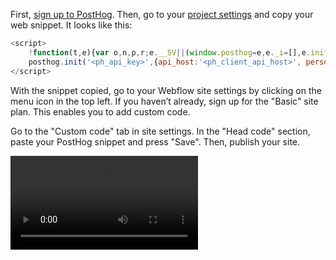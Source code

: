 First, [sign up to PostHog](https://app.posthog.com/signup). Then, go to your [project settings](https://app.posthog.com/settings/project) and copy your web snippet. It looks like this:

```js
<script>
    !function(t,e){var o,n,p,r;e.__SV||(window.posthog=e,e._i=[],e.init=function(i,s,a){function g(t,e){var o=e.split(".");2==o.length&&(t=t[o[0]],e=o[1]),t[e]=function(){t.push([e].concat(Array.prototype.slice.call(arguments,0)))}}(p=t.createElement("script")).type="text/javascript",p.crossOrigin="anonymous",p.async=!0,p.src=s.api_host+"/static/array.js",(r=t.getElementsByTagName("script")[0]).parentNode.insertBefore(p,r);var u=e;for(void 0!==a?u=e[a]=[]:a="posthog",u.people=u.people||[],u.toString=function(t){var e="posthog";return"posthog"!==a&&(e+="."+a),t||(e+=" (stub)"),e},u.people.toString=function(){return u.toString(1)+".people (stub)"},o="capture identify alias people.set people.set_once set_config register register_once unregister opt_out_capturing has_opted_out_capturing opt_in_capturing reset isFeatureEnabled onFeatureFlags getFeatureFlag getFeatureFlagPayload reloadFeatureFlags group updateEarlyAccessFeatureEnrollment getEarlyAccessFeatures getActiveMatchingSurveys getSurveys getNextSurveyStep onSessionId".split(" "),n=0;n<o.length;n++)g(u,o[n]);e._i.push([i,s,a])},e.__SV=1)}(document,window.posthog||[]);
    posthog.init('<ph_api_key>',{api_host:'<ph_client_api_host>', person_profiles: 'identified_only'})
</script>
```

With the snippet copied, go to your Webflow site settings by clicking on the menu icon in the top left. If you haven’t already, sign up for the "Basic" site plan. This enables you to add custom code.

Go to the "Custom code" tab in site settings. In the "Head code" section, paste your PostHog snippet and press "Save". Then, publish your site.

![How to add PostHog to Webflow](https://res.cloudinary.com/dmukukwp6/video/upload/add_posthog_to_webflow_ca2053014a.mp4)